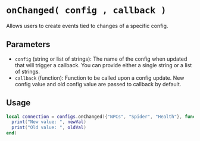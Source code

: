 # `onChanged( config , callback )`

Allows users to create events tied to changes of a specific config.


## Parameters
- `config` (string or list of strings): The name of the config when updated that will trigger a callback. You can provide either a single string or a list of strings.
- `callback` (function): Function to be called upon a config update. New config value and old config value are passed to callback by default.


## Usage
```lua filename="onChanged"
local connection = configs.onChanged({"NPCs", "Spider", "Health"}, function(newVal, oldVal)
  print("New value: ", newVal)
  print("Old value: ", oldVal)
end)
```